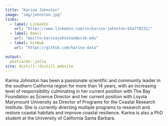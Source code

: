 ```yaml
---
title: "Karina Johnston"
image: "img/johnston.jpg"
links:
  - label: LinkedIn
    url: "https://www.linkedin.com/in/karina-johnston-b5a778231/"
  - label: Email
    url: "mailto:karinajohnston@ucsb.edu"
  - label: GitHub
    url: "https://github.com/karina-data"

output:
  postcards::jolla
site: distill::distill_website
---
```

 
Karina Johnston has been a passionate scientific and community leader in the southern California region for more than 14 years, with an increasing level of responsibility culminating in her current position with The Bay Foundation as Science Director and her current position with Loyola Marymount University as Director of Programs for the Coastal Research Institute. She is currently directing multiple programs to research and restore coastal habitats and improve coastal resilience. Karina is also a PhD student at the University of California Santa Barbara.
